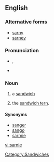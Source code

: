 ==English==

===Alternative forms===
* [[sarny]]
* [[sarney]]

===Pronunciation===
* {{a|British}} {{IPA|/ˈsɑːni/}}, {{SAMPA|/"sA:ni/}}
* {{rhymes|ɑː(r)ni}}

===Noun===
{{en-noun}}

# {{context|British|informal}} a [[sandwich]]
#{{UK|birdwatching}} the [[sandwich tern]].

====Synonyms====
* [[sanger]] {{italbrac|AU|informal}}
* [[sango]] {{italbrac|AU|informal}}
* [[sarmie]] {{italbrac|RSA|informal}}

[[Category:Sandwiches]]

[[vi:sarnie]]